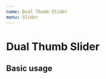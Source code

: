 ```yaml
---
name: Dual Thumb Slider
menu: Slider
---
```



# Dual Thumb Slider


## Basic usage

<Playground>
<Slider_dualThumb  type="dual_thumb"
  ui={{
    style_track: {
      trackColour: "grey",
      thumb_color: "red",
    },
    style_range: { range_color: "red" },
    style_thumb: { backgroundColor: " rgb(219, 27, 27)" },
    min: "0",
    max: "100",
    defaultlt: "25",
    defaultrt: "75",
    style_op: {
      backgroundImage: "linear-gradient(to bottom, black, grey)",
      font: "bold 15px/30px Georgia",
    },
  }}
/>


</Playground>

<Playground>
<Slider_dualThumb  type="dual_thumbicon"
  ui={{
    style_track: {
      trackColour: "grey",
      thumb_color: "red",
    },
    style_range: { range_color: "red" },
    style_thumbicon: {
      backgroundImage:
        " url(https://www.pngitem.com/pimgs/m/20-202269_phone-number-telephone-svg-png-icon-free-download.png)",
    },
    min: "0",
    max: "100",
    defaultlt: "25",
    defaultrt: "75",
    style_op: {
      backgroundImage: "linear-gradient(to bottom, black, grey)",
      font: "bold 15px/30px Georgia",
    },
  }}
/>


</Playground>
